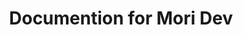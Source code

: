 ---
title: "Documention for Mori Dev"
publishedAt: "2025-04-23"
summary: "เป็นเว็บไซต์เอกสารสำหรับบอท Mori Music และ Kuro Music ใช้ Next.JS / Tailwind CSS"
images:
  - "/images/projects/website/docs.png"
  - "/images/projects/website/docs-mori.png"
  - "/images/projects/website/docs-mori-index.png"
link: "https://docs.jittiphat.site/"
links: "https://github.com/MoriDev-2023/Docs"
---